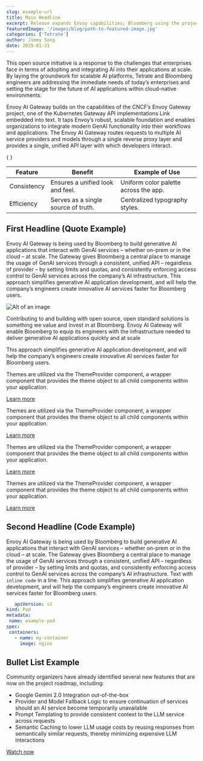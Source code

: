 ```yaml
---
slug: example-url
title: Main Headline
excerpt: Release expands Envoy capabilities; Bloomberg using the project to accelerate generative AI application development.
featuredImage: '/images/blog/path-to-featured-image.jpg'
categories: ['Tetrate']
author: Jimmy Song
date: 2025-01-31
---
```


This open source initiative is a response to the challenges that enterprises face in terms of adopting and integrating AI into their applications at scale. By laying the groundwork for scalable AI platforms, Tetrate and Bloomberg engineers are addressing the immediate needs of today’s enterprises and setting the stage for the future of AI applications within cloud-native environments.

Envoy AI Gateway builds on the capabilities of the CNCF’s Envoy Gateway project, one of the Kubernetes Gateway API implementations Link embedded into text. It taps Envoy’s robust, scalable foundation and enables organizations to integrate modern GenAI functionality into their workflows and applications. The Envoy AI Gateway routes requests to multiple AI service providers and models through a single reverse proxy layer and provides a single, unified API layer with which developers interact.

<div className="table-wrapper">

  <table>
    {
    <thead>
      <tr>
        <th>Feature</th>
        <th>Benefit</th>
        <th>Example of Use</th>
      </tr>
    </thead>
    }
    <tbody>
      <tr>
        <td>
          Consistency
        </td>
        <td>
          Ensures a unified look and feel.
        </td>
        <td>
          Uniform color palette across the app.
        </td>
      </tr>
      <tr>
        <td>
          Efficiency
        </td>
        <td>
          Serves as a single source of truth.
        </td>
        <td>
          Centralized typography styles.
        </td>
      </tr>
    </tbody>
  </table>

</div>

## First Headline (Quote Example)

Envoy AI Gateway is being used by Bloomberg to build generative AI applications that interact with GenAI services – whether on-prem or in the cloud – at scale. The Gateway gives Bloomberg a central place to manage the usage of GenAI services through a consistent, unified API – regardless of provider – by setting limits and quotas, and consistently enforcing access control to GenAI services across the company’s AI infrastructure. This approach simplifies generative AI application development, and will help the company’s engineers create innovative AI services faster for Bloomberg users.

![Alt of an image](./img/image-1.jpg)

<Quote author="Steven Bower" position="Manager of Bloomberg’s Cloud Native Compute Services Engineering group. ">

Contributing to and building with open source, open standard solutions is something we value and invest in at Bloomberg. Envoy AI Gateway will enable Bloomberg to equip its engineers with the infrastructure needed to deliver generative AI applications quickly and at scale

</Quote>

This approach simplifies generative AI application development, and will help the company’s engineers create innovative AI services faster for Bloomberg users.

<Admonition type="note">

Themes are utilized via the ThemeProvider component, a wrapper component that provides the theme object to all child components within your application.

[Learn more](/learn-more-link)

</Admonition>

<Admonition type="info">

Themes are utilized via the ThemeProvider component, a wrapper component that provides the theme object to all child components within your application.

[Learn more](/learn-more-link)

</Admonition>

<Admonition type="warning">

Themes are utilized via the ThemeProvider component, a wrapper component that provides the theme object to all child components within your application.

[Learn more](/learn-more-link)

</Admonition>

<Admonition type="attention">

Themes are utilized via the ThemeProvider component, a wrapper component that provides the theme object to all child components within your application.

[Learn more](/learn-more-link)

</Admonition>

## Second Headline (Code Example)

Envoy AI Gateway is being used by Bloomberg to build generative AI applications that interact with GenAI services – whether on-prem or in the cloud – at scale.
The Gateway gives Bloomberg a central place to manage the usage of GenAI services through a consistent, unified API – regardless of provider – by setting limits and quotas,
and consistently enforcing access control to GenAI services across the company’s AI infrastructure.
Text with `inline code` in a line. This approach simplifies generative AI application development, and will help the company’s engineers create innovative AI services faster for Bloomberg users.


 ```yaml
    apiVersion: v1
kind: Pod
metadata:
  name: example-pod
spec:
  containers:
    - name: my-container
      image: nginx
```

## Bullet List Example

Community organizers have already identified several new features that are now on the project roadmap, including:

- Google Gemini 2.0 Integration out-of-the-box
- Provider and Model Fallback Logic to ensure continuation of services should an AI service become temporarily unavailable
- Prompt Templating to provide consistent context to the LLM service across requests
- Semantic Caching to lower LLM usage costs by reusing responses from semantically similar requests, thereby minimizing expensive LLM interactions

[Watch now](https://watch-now.link)
